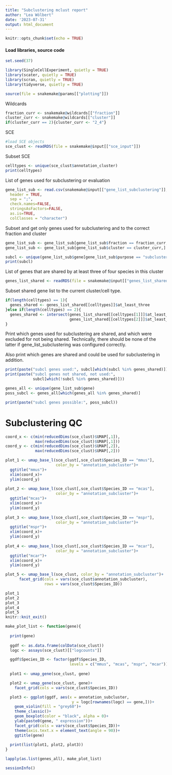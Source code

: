 ```yaml
---
title: "Subclustering mclust report"
author: "Lea Wölbert"
date: '2023-07-31'
output: html_document
---
```


```r
knitr::opts_chunk$set(echo = TRUE)
```

#### Load libraries, source code 

```r
set.seed(37)
```

```r
library(SingleCellExperiment, quietly = TRUE) 
library(scater, quietly = TRUE) 
library(scran, quietly = TRUE) 
library(tidyverse, quietly = TRUE) 
```

```r
source(file = snakemake@params[["plotting"]])
```

Wildcards

```r
fraction_curr <- snakemake@wildcards[["fraction"]]
cluster_curr <- snakemake@wildcards[["cluster"]]
if(cluster_curr == 2){cluster_curr <- "2_4"}
```

SCE

```r
#load SCE objects
sce_clust <- readRDS(file = snakemake@input[["sce_input"]])
```

Subset SCE

```r
celltypes <- unique(sce_clust$annotation_cluster)
print(celltypes)
```

List of genes used for subclustering or evaluation

```r
gene_list_sub <- read.csv(snakemake@input[["gene_list_subclustering"]], 
  header = TRUE, 
  sep = ";", 
  check.names=FALSE, 
  stringsAsFactors=FALSE, 
  as.is=TRUE, 
  colClasses = "character")
```

Subset and get only genes used for subclustering and to the correct fraction
and cluster

```r

gene_list_sub <- gene_list_sub[gene_list_sub$fraction == fraction_curr,]
gene_list_sub <- gene_list_sub[gene_list_sub$cluster == cluster_curr,]

subcl <- unique(gene_list_sub$gene[gene_list_sub$purpose == "subclustering"])
print(subcl)
```

List of genes that are shared by at least three of four species in this cluster

```r
genes_list_shared <- readRDS(file = snakemake@input[["genes_list_shared"]])
```

Subset shared gene list to the current cluster/cell type.

```r
if(length(celltypes) == 1){
  genes_shared <- genes_list_shared[[celltypes]]$at_least_three
}else if(length(celltypes) == 2){
  genes_shared <- intersect(genes_list_shared[[celltypes[1]]]$at_least_three, 
                            genes_list_shared[[celltypes[2]]]$at_least_three)
}
```

Print which genes used for subclustering are shared, and which were
excluded for not being shared.
Technically, there should be none of the latter if gene_list_subclustering was
configured correctly.

Also print which genes are shared and could be used for subclustering in addition.

```r
print(paste("subcl genes used:", subcl[which(subcl %in% genes_shared)]))
print(paste("subcl genes not shared, not used:", 
            subcl[which(!subcl %in% genes_shared)]))

genes_all <- unique(gene_list_sub$gene)
poss_subcl <- genes_all[which(genes_all %in% genes_shared)]

print(paste("subcl genes possible:", poss_subcl))
```

# Subclustering QC

```r

coord_x <- c(min(reducedDims(sce_clust)$UMAP[,1]), 
             max(reducedDims(sce_clust)$UMAP[,1]))
coord_y <- c(min(reducedDims(sce_clust)$UMAP[,2]), 
             max(reducedDims(sce_clust)$UMAP[,2]))

plot_1 <- umap_base_l(sce_clust[,sce_clust$Species_ID == "mmus"], 
                      color_by = "annotation_subcluster")+
  ggtitle("mmus")+
  xlim(coord_x)+
  ylim(coord_y)
  
plot_2 <- umap_base_l(sce_clust[,sce_clust$Species_ID == "mcas"], 
                      color_by = "annotation_subcluster")+
  ggtitle("mcas")+
  xlim(coord_x)+
  ylim(coord_y)
  
plot_3 <- umap_base_l(sce_clust[,sce_clust$Species_ID == "mspr"], 
                      color_by = "annotation_subcluster")+
  ggtitle("mspr")+
  xlim(coord_x)+
  ylim(coord_y)
    
plot_4 <- umap_base_l(sce_clust[,sce_clust$Species_ID == "mcar"], 
                      color_by = "annotation_subcluster")+
  ggtitle("mcar")+
  xlim(coord_x)+
  ylim(coord_y)

plot_5 <- umap_base_l(sce_clust, color_by = "annotation_subcluster")+
      facet_grid(cols = vars(sce_clust$annotation_subcluster),
                 rows = vars(sce_clust$Species_ID))

plot_1
plot_2
plot_3
plot_4
plot_5
knitr::knit_exit()
```

```r
make_plot_list <- function(gene){
  
  print(gene)
  
  ggdf <- as.data.frame(colData(sce_clust))
  logc <- assays(sce_clust)[["logcounts"]]

  ggdf$Species_ID <- factor(ggdf$Species_ID,
                            levels = c("mmus", "mcas", "mspr", "mcar"))
  
  plot1 <- umap_gene(sce_clust, gene)

  plot2 <- umap_gene(sce_clust, gene)+
    facet_grid(cols = vars(sce_clust$Species_ID))

  plot3 <- ggplot(ggdf, aes(x = annotation_subcluster,
                             y = logc[rownames(logc) == gene,]))+
    geom_violin(fill = "grey60")+
    theme_classic()+
    geom_boxplot(color = "black", alpha = 0)+
    ylab(paste0(gene, " expression"))+
    facet_grid(cols = vars(sce_clust$Species_ID))+
    theme(axis.text.x = element_text(angle = 90))+
    ggtitle(gene)
  
  print(list(plot1, plot2, plot3))
}
```

```r
lapply(as.list(genes_all), make_plot_list)
```

```r
sessionInfo()
```